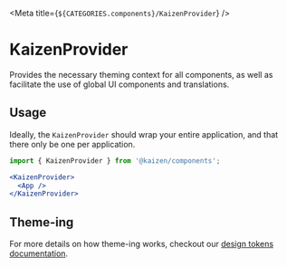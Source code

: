 
<Meta title={`${CATEGORIES.components}/KaizenProvider`} />

# KaizenProvider

Provides the necessary theming context for all components, as well as facilitate the use of global UI components and translations.

## Usage

Ideally, the `KaizenProvider` should wrap your entire application, and that there only be one per application.

```jsx
import { KaizenProvider } from '@kaizen/components';

<KaizenProvider>
  <App />
</KaizenProvider>
```

## Theme-ing

For more details on how theme-ing works, checkout our [design tokens documentation](/story/design-tokens-how-to-use-design-tokens-in-react-components--page).